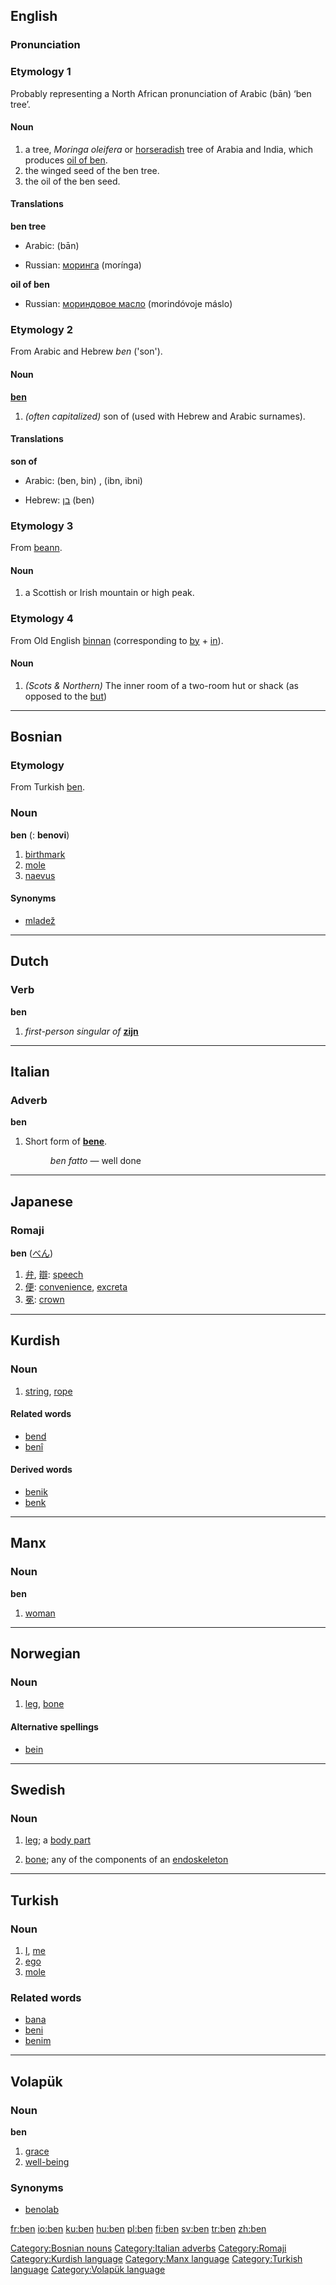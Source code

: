 {{see|Ben}}
==English==
===Pronunciation===
{{IPA|/ben/}}

===Etymology 1===
Probably representing a North African pronunciation of Arabic {{ARchar|[[بان]]}} (bān) ‘ben tree’.

====Noun====
{{en-noun|ben|bens}}
#a tree, ''Moringa oleifera'' or [[horseradish]] tree of Arabia and India, which produces [[oil of ben]].
#the winged seed of the ben tree.
#the oil of the ben seed.

====Translations====
'''ben tree'''
{{top}}
*Arabic: {{ARchar|[[بان]]}} (bān) {{m}}
{{mid}}
*Russian: [[моринга]] (morínga) {{f}}
{{bottom}}

'''oil of ben'''
{{top}}
{{mid}}
*Russian: [[мориндовое масло]] (morindóvoje máslo) {{n}}
{{bottom}}

===Etymology 2===
From Arabic and Hebrew ''ben'' ('son').
====Noun====
'''[[ben]]'''
#''(often capitalized)'' son of (used with Hebrew and Arabic surnames).

====Translations====
'''son of'''
{{top}}
*Arabic: {{ARchar|[[بن]]}} (ben, bin) {{m}}, {{ARchar|[[ابن]]}} (ibn, ibni) {{m}}
{{mid}}
*Hebrew: [[בן]] (ben) {{m}}
{{bottom}}

===Etymology 3===
From {{Gael.}} [[beann]].

====Noun====
{{en-noun|ben|bens}}
# a Scottish or Irish mountain or high peak.

===Etymology 4===
From Old English [[binnan]] (corresponding to [[by]] + [[in]]).

====Noun====
{{en-noun|ben|bens}}
# ''(Scots & Northern)'' The inner room of a two-room hut or shack (as opposed to the [[but]])


----

==Bosnian==
===Etymology===
From Turkish [[ben#Turkish|ben]].
===Noun===
'''ben''' {{m}} {{s}} ({{p}}: '''benovi''')
#[[birthmark]]
#[[mole]]
#[[naevus]]
====Synonyms====
*[[mladež#Bosnian|mladež]]
[[Category:Bosnian nouns]]


----
==Dutch==
===Verb=== 
'''ben'''

#''first-person singular of'' '''[[zijn]]'''


----
==Italian==
===Adverb===
'''ben'''

#Short form of '''[[bene]]'''.
#:''ben fatto'' — well done

[[Category:Italian adverbs]]


----
==Japanese==
===Romaji===
[[Category:Romaji]]
'''ben''' ([[べん]]) 
#[[弁]], [[辯]]: [[speech]]
#[[便]]: [[convenience]], [[excreta]]
#[[冕]]: [[crown]]


----
==Kurdish==

===Noun===
# [[string]], [[rope]]

====Related words====
*[[bend#Kurdish|bend]]
*[[benî#Kurdish|benî]]

====Derived words====
*[[benik#Kurdish|benik]]
*[[benk#Kurdish|benk]]

[[Category:Kurdish language]]


----
==Manx==
===Noun===
'''ben''' {{f}}
#[[woman]]
[[Category:Manx language]]


----
==Norwegian==
===Noun===
{{no-noun-n1}}
#[[leg]], [[bone]]
====Alternative spellings====
*[[bein]]


----
==Swedish==
===Noun===
{{sv-noun-irreg-n}}
# {{sv-anatomy}} [[leg]]; a [[body part]]
# {{sv-skeleton}} [[bone]]; any of the components of an [[endoskeleton]]


----
==Turkish==
===Noun===
#[[I]], [[me]]
#[[ego]]
#[[mole]]
===Related words===
*[[bana#Turkish|bana]]
*[[beni#Turkish|beni]]
*[[benim#Turkish|benim]]
[[Category:Turkish language]]


----
==Volapük==
===Noun=== 
'''ben'''

#[[grace]]
#[[well-being]]

===Synonyms===
*[[benolab]]<!--for which, or for both?-->

[[Category:Volapük language]]

[[fr:ben]]
[[io:ben]]
[[ku:ben]]
[[hu:ben]]
[[pl:ben]]
[[fi:ben]]
[[sv:ben]]
[[tr:ben]]
[[zh:ben]]